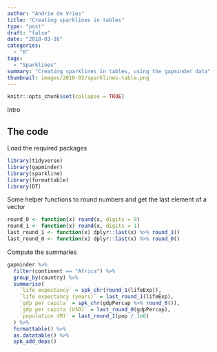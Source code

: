 ```yaml
---
author: "Andrie de Vries"
title: "Creating sparklines in tables"
type: "post"
draft: "false"
date: "2018-03-16"
categories: 
  - "R"
tags:
  - "Sparklines"
summary: "Creating sparklines in tables, using the gapminder data"
thumbnail: images/2018-03/sparklines-table.png
---
```

  
```r
knitr::opts_chunk$set(collapse = TRUE)
```


Intro




## The code

Load the required packages

```r
library(tidyverse)
library(gapminder)
library(sparkline)
library(formattable)
library(DT)
```


Some helper functions to round numbers and get the last element of a vector

```r
round_0 <- function(x) round(x, digits = 0)
round_1 <- function(x) round(x, digits = 1)
last_round_1 <- function(x) dplyr::last(x) %>% round_1()
last_round_0 <- function(x) dplyr::last(x) %>% round_0()
```

Compute the summaries

```r
gapminder %>%
  filter(continent == "Africa") %>% 
  group_by(country) %>%
  summarise(
    `life expectancy` = spk_chr(round_1(lifeExp)),
    `life expectancy (years)` = last_round_1(lifeExp),
    `gdp per capita` = spk_chr(gdpPercap %>% round_0()),
    `gdp per capita (USD)` = last_round_0(gdpPercap),
    `population (M)` = last_round_1(pop / 1e6)
  ) %>% 
  formattable() %>% 
  as.datatable() %>% 
  spk_add_deps() 
```

